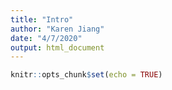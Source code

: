 ```yaml
---
title: "Intro"
author: "Karen Jiang"
date: "4/7/2020"
output: html_document
---
```


```r
knitr::opts_chunk$set(echo = TRUE)
```
